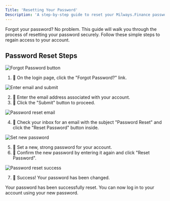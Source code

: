 ```yaml
---
Title: 'Resetting Your Password'
Description: 'A step-by-step guide to reset your Milways.Finance password if you have forgotten it.'
---
```


<Info>
Forgot your password? No problem. This guide will walk you through the process of resetting your password securely. Follow these simple steps to regain access to your account.
</Info>

## Password Reset Steps

![Forgot Password button](https://open-2c.gitbook.com/url/preview/site_CM7n1/~gitbook/image?url=https%3A%2F%2Fcontent.gitbook.com%2Fcontent%2FzdWZaOjYJalDOu3og601%2Fblobs%2FcAKdkb5ZpnjmoYN65hGt%2F94.png&width=768&dpr=4&quality=100&sign=2b0b6850&sv=2)

1. 🔐 On the login page, click the "Forgot Password?" link.

![Enter email and submit](https://open-2c.gitbook.com/url/preview/site_CM7n1/~gitbook/image?url=https%3A%2F%2Fcontent.gitbook.com%2Fcontent%2FzdWZaOjYJalDOu3og601%2Fblobs%2FeOqvQzYITDJTE82DUiFX%2F95.png&width=768&dpr=4&quality=100&sign=173b12d1&sv=2)

2. 📝 Enter the email address associated with your account.
3. 📲 Click the "Submit" button to proceed.

![Password reset email](https://open-2c.gitbook.com/url/preview/site_CM7n1/~gitbook/image?url=https%3A%2F%2Fcontent.gitbook.com%2Fcontent%2FzdWZaOjYJalDOu3og601%2Fblobs%2FmtZznu4hhqfNkeaJs5cj%2F96.png&width=768&dpr=4&quality=100&sign=5ccc48b8&sv=2)

4. 📧 Check your inbox for an email with the subject "Password Reset" and click the "Reset Password" button inside.

![Set new password](https://open-2c.gitbook.com/url/preview/site_CM7n1/~gitbook/image?url=https%3A%2F%2Fcontent.gitbook.com%2Fcontent%2FzdWZaOjYJalDOu3og601%2Fblobs%2FuJy8yCiltoLLcqSc0kSY%2F97.png&width=768&dpr=4&quality=100&sign=5ccc48b8&sv=2)

5. 🔐 Set a new, strong password for your account.
6. 🔄 Confirm the new password by entering it again and click "Reset Password".

![Password reset success](https://open-2c.gitbook.com/url/preview/site_CM7n1/~gitbook/image?url=https%3A%2F%2Fcontent.gitbook.com%2Fcontent%2FzdWZaOjYJalDOu3og601%2Fblobs%2Fm9MLZdy2B2o6OwxqCWZI%2F98.png&width=768&dpr=4&quality=100&sign=5ccc48b8&sv=2)

7. 🎉 Success! Your password has been changed.

<Card title="Login with Your New Password" icon="key" href="https://pro.milways.finance/login">
  Your password has been successfully reset. You can now log in to your account using your new password.
</Card>
